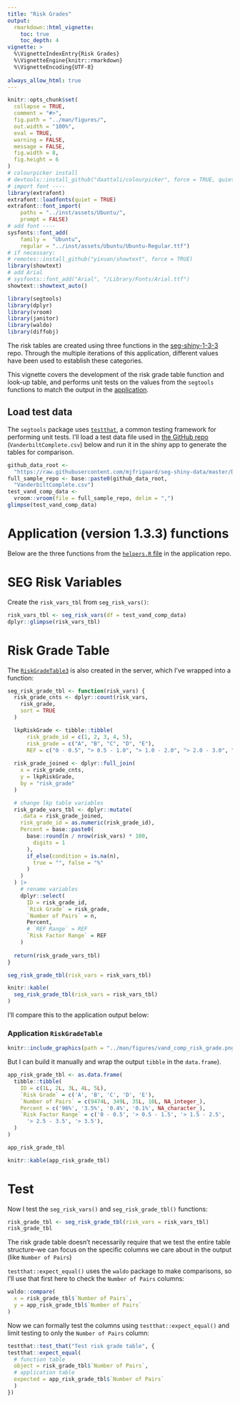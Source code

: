 ```yaml
---
title: "Risk Grades"
output: 
  rmarkdown::html_vignette:
    toc: true
    toc_depth: 4
vignette: >
  %\VignetteIndexEntry{Risk Grades}
  %\VignetteEngine{knitr::rmarkdown}
  %\VignetteEncoding{UTF-8}
  
always_allow_html: true
---
```


```r
knitr::opts_chunk$set(
  collapse = TRUE,
  comment = "#>",
  fig.path = "../man/figures/",
  out.width = "100%",
  eval = TRUE,
  warning = FALSE,
  message = FALSE,
  fig.width = 8,
  fig.height = 6
)
# colourpicker install
# devtools::install_github("daattali/colourpicker", force = TRUE, quiet = TRUE)
# import font ----
library(extrafont)
extrafont::loadfonts(quiet = TRUE)
extrafont::font_import(
    paths = "../inst/assets/Ubuntu/",
    prompt = FALSE)
# add font ----
sysfonts::font_add(
    family =  "Ubuntu", 
    regular = "../inst/assets/Ubuntu/Ubuntu-Regular.ttf")
# if necessary: 
# remotes::install_github("yixuan/showtext", force = TRUE)
library(showtext)
# add Arial
# sysfonts::font_add("Arial", "/Library/Fonts/Arial.ttf")
showtext::showtext_auto()
```

```r
library(segtools)
library(dplyr)
library(vroom)
library(janitor)
library(waldo)
library(diffobj)
```

The risk tables are created using three functions in the [seg-shiny-1-3-3](https://github.com/quesgen/seg-shiny-1-3-3/tree/master) repo. Through the multiple iterations of this application, different values have been used to establish these categories. 

This vignette covers the development of the risk grade table function and look-up table, and performs unit tests on the values from the `segtools` functions to match the output in the [application](https://www.diabetestechnology.org/seg/). 


## Load test data

The `segtools` package uses [`testthat`](https://testthat.r-lib.org), a common testing framework for performing unit tests. I'll load a test data file used in [the GitHub repo](https://github.com/quesgen/seg-shiny-1-3-3/blob/4582582ee56547e4f03c4a683c8958f74c9f2f07/App/helpers.R#LL58-L58C47) (`VanderbiltComplete.csv`) below and run it in the shiny app to generate the tables for comparison.

```r
github_data_root <-
  "https://raw.githubusercontent.com/mjfrigaard/seg-shiny-data/master/Data/"
full_sample_repo <- base::paste0(github_data_root,
  "VanderbiltComplete.csv")
test_vand_comp_data <-
  vroom::vroom(file = full_sample_repo, delim = ",")
glimpse(test_vand_comp_data)
```

# Application (version 1.3.3) functions 

Below are the three functions from the [`helpers.R` file](https://github.com/quesgen/seg-shiny-1-3-3/blob/master/App/helpers.R) in the application repo.

# SEG Risk Variables 

Create the `risk_vars_tbl` from `seg_risk_vars()`:

```r
risk_vars_tbl <- seg_risk_vars(df = test_vand_comp_data)
dplyr::glimpse(risk_vars_tbl)
```

# Risk Grade Table

The [`RiskGradeTable3`](https://github.com/quesgen/seg-shiny-1-3-3/blob/4582582ee56547e4f03c4a683c8958f74c9f2f07/App/App.R#L728) is also created in the server, which I've wrapped into a function: 

```r
seg_risk_grade_tbl <- function(risk_vars) {
  risk_grade_cnts <- dplyr::count(risk_vars,
    risk_grade,
    sort = TRUE
  )

  lkpRiskGrade <- tibble::tibble(
      risk_grade_id = c(1, 2, 3, 4, 5),
      risk_grade = c("A", "B", "C", "D", "E"),
      REF = c("0 - 0.5", "> 0.5 - 1.0", "> 1.0 - 2.0", "> 2.0 - 3.0", "> 3.0"))
  
  risk_grade_joined <- dplyr::full_join(
    x = risk_grade_cnts,
    y = lkpRiskGrade,
    by = "risk_grade"
  )

  # change lkp table variables
  risk_grade_vars_tbl <- dplyr::mutate(
    .data = risk_grade_joined,
    risk_grade_id = as.numeric(risk_grade_id),
    Percent = base::paste0(
      base::round(n / nrow(risk_vars) * 100,
        digits = 1
      ),
      if_else(condition = is.na(n),
        true = "", false = "%"
      )
    )
  ) |> 
    # rename variables
    dplyr::select(
      ID = risk_grade_id,
      `Risk Grade` = risk_grade,
      `Number of Pairs` = n,
      Percent,
      # `REF Range` = REF
      `Risk Factor Range` = REF
    )
  
  return(risk_grade_vars_tbl)
}
```

```r
seg_risk_grade_tbl(risk_vars = risk_vars_tbl)
```

```r
knitr::kable(
  seg_risk_grade_tbl(risk_vars = risk_vars_tbl)
)
```

I'll compare this to the application output below:

### Application `RiskGradeTable` 

```r
knitr::include_graphics(path = "../man/figures/vand_comp_risk_grade.png")
```

But I can build it manually and wrap the output `tibble` in the `data.frame`).

```r
app_risk_grade_tbl <- as.data.frame(
  tibble::tibble(
    ID = c(1L, 2L, 3L, 4L, 5L),
    `Risk Grade` = c('A', 'B', 'C', 'D', 'E'),
    `Number of Pairs` = c(9474L, 349L, 35L, 10L, NA_integer_),
    Percent = c('96%', '3.5%', '0.4%', '0.1%', NA_character_),
    `Risk Factor Range` = c('0 - 0.5', '> 0.5 - 1.5', '> 1.5 - 2.5',
      '> 2.5 - 3.5', '> 3.5'),
  )
)
```

```r
app_risk_grade_tbl
```

```r
knitr::kable(app_risk_grade_tbl)
```

# Test

Now I test the `seg_risk_vars()` and `seg_risk_grade_tbl()` functions:

```r
risk_grade_tbl <- seg_risk_grade_tbl(risk_vars = risk_vars_tbl)
risk_grade_tbl
```

The risk grade table doesn't necessarily require that we test the entire table structure--we can focus on the specific columns we care about in the output (like `Number of Pairs`)

`testthat::expect_equal()` uses the `waldo` package to make comparisons, so I'll use that first here to check the `Number of Pairs` columns:

```r
waldo::compare(
  x = risk_grade_tbl$`Number of Pairs`, 
  y = app_risk_grade_tbl$`Number of Pairs`
)
```


Now we can formally test the columns using `testthat::expect_equal()` and limit testing to only the `Number of Pairs` column:

```r
testthat::test_that("Test risk grade table", {
testthat::expect_equal(
  # function table
  object = risk_grade_tbl$`Number of Pairs`, 
  # application table
  expected = app_risk_grade_tbl$`Number of Pairs`
  )
})
```
